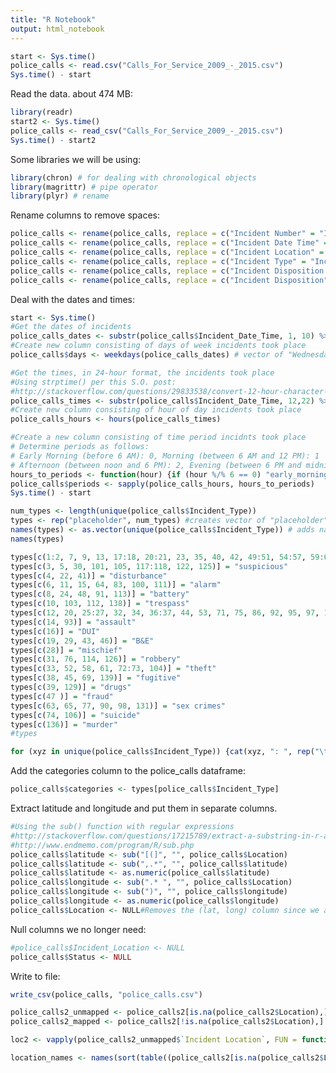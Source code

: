 ```yaml
---
title: "R Notebook"
output: html_notebook
---
```



```r
start <- Sys.time()
police_calls <- read.csv("Calls_For_Service_2009_-_2015.csv")
Sys.time() - start
```

Read the data. about 474 MB:
```r
library(readr)
start2 <- Sys.time()
police_calls <- read_csv("Calls_For_Service_2009_-_2015.csv")
Sys.time() - start2
```

Some libraries we will be using:
```r
library(chron) # for dealing with chronological objects
library(magrittr) # pipe operator
library(plyr) # rename
```

Rename columns to remove spaces:
```r
police_calls <- rename(police_calls, replace = c("Incident Number" = "Incident_Number"))
police_calls <- rename(police_calls, replace = c("Incident Date Time" = "Incident_Date_Time"))
police_calls <- rename(police_calls, replace = c("Incident Location" = "Incident_Location"))
police_calls <- rename(police_calls, replace = c("Incident Type" = "Incident_Type"))
police_calls <- rename(police_calls, replace = c("Incident Disposition Class" = "Incident_Disposition_Class"))
police_calls <- rename(police_calls, replace = c("Incident Disposition" = "Incident_Disposition"))
```

Deal with the dates and times:

```r
start <- Sys.time()
#Get the dates of incidents
police_calls_dates <- substr(police_calls$Incident_Date_Time, 1, 10) %>% dates() %>% as.Date("%m/%d/%y")
#Create new column consisting of days of week incidents took place
police_calls$days <- weekdays(police_calls_dates) # vector of "Wednesday" , "Saturday", ...

#Get the times, in 24-hour format, the incidents took place
#Using strptime() per this S.O. post:
#http://stackoverflow.com/questions/29833538/convert-12-hour-character-time-to-24-hour
police_calls_times <- substr(police_calls$Incident_Date_Time, 12,22) %>% strptime("%I:%M:%S %p") %>% format(format = "%H:%M:%S") %>% times()
#Create new column consisting of hour of day incidents took place
police_calls_hours <- hours(police_calls_times)

#Create a new column consisting of time period incidnts took place
# Determine periods as follows:
# Early Morning (before 6 AM): 0, Morning (between 6 AM and 12 PM): 1
# Afternoon (between noon and 6 PM): 2, Evening (between 6 PM and midnight): 3
hours_to_periods <- function(hour) {if (hour %/% 6 == 0) "early_morning" else if (hour %/% 6 == 1) "morning" else if (hour %/% 6 == 2) "afternoon" else "evening"}
police_calls$periods <- sapply(police_calls_hours, hours_to_periods)
Sys.time() - start
```

```r
num_types <- length(unique(police_calls$Incident_Type))
types <- rep("placeholder", num_types) #creates vector of "placeholder" repeated num_types times
names(types) <- as.vector(unique(police_calls$Incident_Type)) # adds names to vector just created
names(types)
```

```r
types[c(1:2, 7, 9, 13, 17:18, 20:21, 23, 35, 40, 42, 49:51, 54:57, 59:60, 62:63, 66:68, 70, 78:82, 84:85, 87:90, 94, 96, 99, 105, 107, 109:110, 115:116, 120:121, 123:124, 127:128, 130, 133, 137, 140, 142)] = "other"
types[c(3, 5, 30, 101, 105, 117:118, 122, 125)] = "suspicious"
types[c(4, 22, 41)] = "disturbance"
types[c(6, 11, 15, 64, 83, 100, 111)] = "alarm"
types[c(8, 24, 48, 91, 113)] = "battery"
types[c(10, 103, 112, 138)] = "trespass"
types[c(12, 20, 25:27, 32, 34, 36:37, 44, 53, 71, 75, 86, 92, 95, 97, 102, 108, 119, 132, 134:135, 141)] = "traffic"
types[c(14, 93)] = "assault"
types[c(16)] = "DUI"
types[c(19, 29, 43, 46)] = "B&E"
types[c(28)] = "mischief"
types[c(31, 76, 114, 126)] = "robbery"
types[c(33, 52, 58, 61, 72:73, 104)] = "theft"
types[c(38, 45, 69, 139)] = "fugitive"
types[c(39, 129)] = "drugs"
types[c(47 )] = "fraud"
types[c(63, 65, 77, 90, 98, 131)] = "sex crimes"
types[c(74, 106)] = "suicide"
types[c(136)] = "murder"
#types
```

```r
for (xyz in unique(police_calls$Incident_Type)) {cat(xyz, ": ", rep("\t", 2), types[xyz], " \n")}
```

Add the categories column to the police_calls dataframe:
```r
police_calls$categories <- types[police_calls$Incident_Type] 
```

Extract latitude and longitude and put them in separate columns.
```r
#Using the sub() function with regular expressions
#http://stackoverflow.com/questions/17215789/extract-a-substring-in-r-according-to-a-pattern
#http://www.endmemo.com/program/R/sub.php
police_calls$latitude <- sub("[(]", "", police_calls$Location)
police_calls$latitude <- sub(",.*", "", police_calls$latitude)
police_calls$latitude <- as.numeric(police_calls$latitude)
police_calls$longitude <- sub(".* ", "", police_calls$Location)
police_calls$longitude <- sub(")", "", police_calls$longitude)
police_calls$longitude <- as.numeric(police_calls$longitude)
police_calls$Location <- NULL#Removes the (lat, long) column since we are keeping them in separate columns
```

Null columns we no longer need:
```r
#police_calls$Incident_Location <- NULL
police_calls$Status <- NULL
```

Write to file:
```r
write_csv(police_calls, "police_calls.csv")
```


```r
police_calls2_unmapped <- police_calls2[is.na(police_calls2$Location),]
police_calls2_mapped <- police_calls2[!is.na(police_calls2$Location),]
```

```r
loc2 <- vapply(police_calls2_unmapped$`Incident Location`, FUN = function(z) if (z %in% police_calls2_mapped$`Incident Location`) unique(police_calls2_mapped[police_calls2_mapped$`Incident Location` == z,]["Location"]) else z, FUN.VALUE = 1 )
```

```r
location_names <- names(sort(table((police_calls2[is.na(police_calls2$Location),]["Incident Location"])), decreasing = TRUE)[1:10])
```

